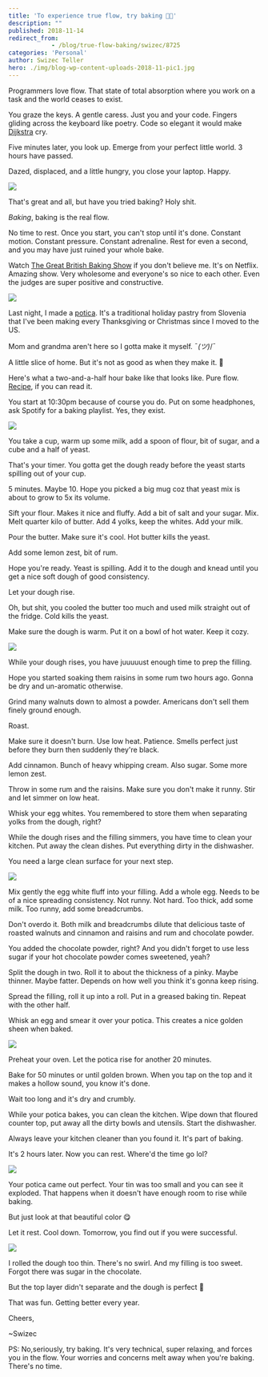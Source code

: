 ```yaml
---
title: 'To experience true flow, try baking 👩‍🍳'
description: ""
published: 2018-11-14
redirect_from: 
            - /blog/true-flow-baking/swizec/8725
categories: 'Personal'
author: Swizec Teller
hero: ./img/blog-wp-content-uploads-2018-11-pic1.jpg
---
```

Programmers love flow. That state of total absorption where you work on a task and the world ceases to exist.



You graze the keys. A gentle caress. Just you and your code. Fingers gliding across the keyboard like poetry. Code so elegant it would make [Dijkstra](https://en.wikipedia.org/wiki/Edsger_W._Dijkstra) cry.



Five minutes later, you look up. Emerge from your perfect little world. 3 hours have passed.



Dazed, displaced, and a little hungry, you close your laptop. Happy.



![](./img/media-2lxG3ySjtbpBe-giphy.gif)



That's great and all, but have you tried baking? Holy shit.



_Baking_, baking is the real flow.



No time to rest. Once you start, you can't stop until it's done. Constant motion. Constant pressure. Constant adrenaline. Rest for even a second, and you may have just ruined your whole bake.



Watch [The Great British Baking Show](https://en.wikipedia.org/wiki/The_Great_British_Bake_Off) if you don't believe me. It's on Netflix. Amazing show. Very wholesome and everyone's so nice to each other. Even the judges are super positive and constructive.



![](./img/media-26BRNqyHdCgrRPyWk-giphy.gif)



Last night, I made a [potica](https://en.wikipedia.org/wiki/Nut_roll#Potica). It's a traditional holiday pastry from Slovenia that I've been making every Thanksgiving or Christmas since I moved to the US.



Mom and grandma aren't here so I gotta make it myself. ¯_(ツ)_/¯



A little slice of home. But it's not as good as when they make it. 👵



Here's what a two-and-a-half hour bake like that looks like. Pure flow. [Recipe](https://www.kulinarika.net/recepti/17887/sladice/orehova-potica/), if you can read it.



You start at 10:30pm because of course you do. Put on some headphones, ask Spotify for a baking playlist. Yes, they exist.



![](./img/blog-wp-content-uploads-2018-11-pic1.jpg)



You take a cup, warm up some milk, add a spoon of flour, bit of sugar, and a cube and a half of yeast.



That's your timer. You gotta get the dough ready before the yeast starts spilling out of your cup.



5 minutes. Maybe 10. Hope you picked a big mug coz that yeast mix is about to grow to 5x its volume.



Sift your flour. Makes it nice and fluffy. Add a bit of salt and your sugar. Mix. Melt quarter kilo of butter. Add 4 yolks, keep the whites. Add your milk.



Pour the butter. Make sure it's cool. Hot butter kills the yeast.



Add some lemon zest, bit of rum.



Hope you're ready. Yeast is spilling. Add it to the dough and knead until you get a nice soft dough of good consistency.



Let your dough rise.



Oh, but shit, you cooled the butter too much and used milk straight out of the fridge. Cold kills the yeast.



Make sure the dough is warm. Put it on a bowl of hot water. Keep it cozy.



![](./img/blog-wp-content-uploads-2018-11-pic2.jpg)



While your dough rises, you have juuuuust enough time to prep the filling.



Hope you started soaking them raisins in some rum two hours ago. Gonna be dry and un-aromatic otherwise.



Grind many walnuts down to almost a powder. Americans don't sell them finely ground enough.



Roast.



Make sure it doesn't burn. Use low heat. Patience. Smells perfect just before they burn then suddenly they're black.



Add cinnamon. Bunch of heavy whipping cream. Also sugar. Some more lemon zest.



Throw in some rum and the raisins. Make sure you don't make it runny. Stir and let simmer on low heat.



Whisk your egg whites. You remembered to store them when separating yolks from the dough, right?



While the dough rises and the filling simmers, you have time to clean your kitchen. Put away the clean dishes. Put everything dirty in the dishwasher.



You need a large clean surface for your next step.



![](./img/blog-wp-content-uploads-2018-11-pic3.jpg)



Mix gently the egg white fluff into your filling. Add a whole egg. Needs to be of a nice spreading consistency. Not runny. Not hard. Too thick, add some milk. Too runny, add some breadcrumbs.



Don't overdo it. Both milk and breadcrumbs dilute that delicious taste of roasted walnuts and cinnamon and raisins and rum and chocolate powder.



You added the chocolate powder, right? And you didn't forget to use less sugar if your hot chocolate powder comes sweetened, yeah?



Split the dough in two. Roll it to about the thickness of a pinky. Maybe thinner. Maybe fatter. Depends on how well you think it's gonna keep rising.



Spread the filling, roll it up into a roll. Put in a greased baking tin. Repeat with the other half.



Whisk an egg and smear it over your potica. This creates a nice golden sheen when baked.



![](./img/blog-wp-content-uploads-2018-11-pic4.jpg)



Preheat your oven. Let the potica rise for another 20 minutes.



Bake for 50 minutes or until golden brown. When you tap on the top and it makes a hollow sound, you know it's done.



Wait too long and it's dry and crumbly.



While your potica bakes, you can clean the kitchen. Wipe down that floured counter top, put away all the dirty bowls and utensils. Start the dishwasher.



Always leave your kitchen cleaner than you found it. It's part of baking.



It's 2 hours later. Now you can rest. Where'd the time go lol?



![](./img/blog-wp-content-uploads-2018-11-pic5.jpg)



Your potica came out perfect. Your tin was too small and you can see it exploded. That happens when it doesn't have enough room to rise while baking.



But just look at that beautiful color 😋



Let it rest. Cool down. Tomorrow, you find out if you were successful.



![](./img/blog-wp-content-uploads-2018-11-pic6.jpg)



I rolled the dough too thin. There's no swirl. And my filling is too sweet. Forgot there was sugar in the chocolate.



But the top layer didn't separate and the dough is perfect 🙌



That was fun. Getting better every year.



Cheers,



~Swizec



PS: No,seriously, try baking. It's very technical, super relaxing, and forces you in the flow. Your worries and concerns melt away when you're baking. There's no time.